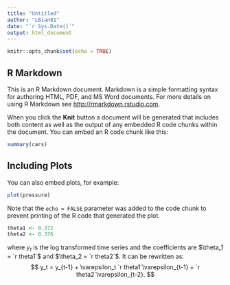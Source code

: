 ```yaml
---
title: "Untitled"
author: "LBian01"
date: "`r Sys.Date()`"
output: html_document
---
```


```r
knitr::opts_chunk$set(echo = TRUE)
```

## R Markdown

This is an R Markdown document. Markdown is a simple formatting syntax for authoring HTML, PDF, and MS Word documents. For more details on using R Markdown see <http://rmarkdown.rstudio.com>.

When you click the **Knit** button a document will be generated that includes both content as well as the output of any embedded R code chunks within the document. You can embed an R code chunk like this:

```r
summary(cars)
```

## Including Plots

You can also embed plots, for example:

```r
plot(pressure)
```

Note that the `echo = FALSE` parameter was added to the code chunk to prevent printing of the R code that generated the plot.


```r
theta1 <- 0.372
theta2 <- 0.376
```
where $y_t$ is the log transformed time series and the coefficients are
$\theta_1 = `r theta1`$ and $\theta_2 = `r theta2`$. It can be rewritten as: 
$$
 y_t = y_{t-1} + \varepsilon_t `r theta1`\varepsilon_{t-1} + `r theta2`\varepsilon_{t-2}.
$$
